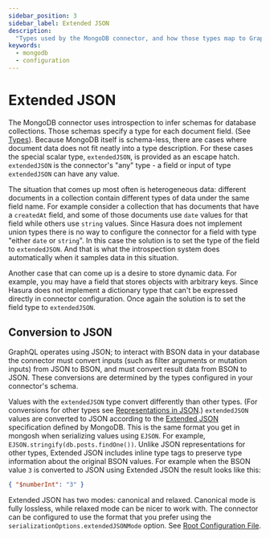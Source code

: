 ```yaml
---
sidebar_position: 3
sidebar_label: Extended JSON
description:
  "Types used by the MongoDB connector, and how those types map to GraphQL"
keywords:
  - mongodb
  - configuration
---
```


# Extended JSON

The MongoDB connector uses introspection to infer schemas for database collections. Those schemas specify a type for
each document field. (See [Types](./connector-types.mdx)). Because MongoDB itself is schema-less, there are cases where
document data does not fit neatly into a type description. For these cases the special scalar type, `extendedJSON`, is
provided as an escape hatch. `extendedJSON` is the connector's "any" type - a field or input of type `extendedJSON` can
have any value.

The situation that comes up most often is heterogeneous data: different documents in a collection contain different
types of data under the same field name. For example consider a collection that has documents that have a `createdAt`
field, and some of those documents use `date` values for that field while others use `string` values. Since Hasura does
not implement union types there is no way to configure the connector for a field with type "either `date` or `string`".
In this case the solution is to set the type of the field to `extendedJSON`. And that is what the introspection system
does automatically when it samples data in this situation.

Another case that can come up is a desire to store dynamic data. For example, you may have a field that stores objects
with arbitrary keys. Since Hasura does not implement a dictionary type that can't be expressed directly in connector
configuration. Once again the solution is to set the field type to `extendedJSON`.

## Conversion to JSON

GraphQL operates using JSON; to interact with BSON data in your database the connector must convert inputs (such as
filter arguments or mutation inputs) from JSON to BSON, and must convert result data from BSON to JSON. These
conversions are determined by the types configured in your connector's schema.

Values with the `extendedJSON` type convert differently than other types. (For conversions for other types see
[Representations in JSON](./connector-types.mdx#representations-in-json).) `extendedJSON` values are converted to JSON
according to the [Extended JSON][] specification defined by MongoDB. This is the same format you get in mongosh when
serializing values using `EJSON`. For example, `EJSON.stringify(db.posts.findOne())`. Unlike JSON representations for
other types, Extended JSON includes inline type tags to preserve type information about the original BSON values. For
example when the BSON value `3` is converted to JSON using Extended JSON the result looks like this:

```json
{ "$numberInt": "3" }
```

[Extended JSON]: https://www.mongodb.com/docs/manual/reference/mongodb-extended-json/

Extended JSON has two modes: canonical and relaxed. Canonical mode is fully lossless, while relaxed mode can be nicer to
work with. The connector can be configured to use the format that you prefer using the
`serializationOptions.extendedJSONMode` option. See [Root Configuration
File](./configuration.mdx#root-configuration-file).
